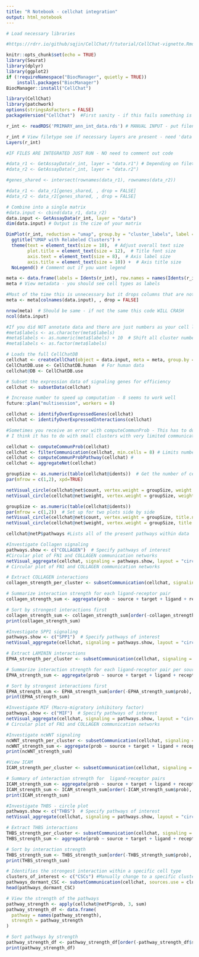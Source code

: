 ```yaml
---
title: "R Notebook - cellchat integration"
output: html_notebook
---
```



```r
# Load necessary libraries

#https://rdrr.io/github/sqjin/CellChat/f/tutorial/CellChat-vignette.Rmd - this tutorial greatly helped

knitr::opts_chunk$set(echo = TRUE)
library(Seurat)
library(dplyr)
library(ggplot2)
if (!requireNamespace("BiocManager", quietly = TRUE))
    install.packages("BiocManager")
BiocManager::install("CellChat")

```

```r
library(CellChat)
library(patchwork)
options(stringsAsFactors = FALSE)
packageVersion("CellChat")  #First sanity - if this fails something is wrong

```

```r
r_int <- readRDS('PRIMARY_ann_int_data.rds') # MANUAL INPUT - put filename here
```

```r
r_int # View filetype see if necessary layers are present - need 'data' to be present!
Layers(r_int)
```

```r
#IF FILES ARE INTEGRATED JUST RUN - NO need to comment out code

#data_r1 <- GetAssayData(r_int, layer = "data.r1") # Depending on filetype and if it is not fully integrated run this
#data_r2 <- GetAssayData(r_int, layer = "data.r2")

#genes_shared <- intersect(rownames(data_r1), rownames(data_r2))

#data_r1 <- data_r1[genes_shared, , drop = FALSE]
#data_r2 <- data_r2[genes_shared, , drop = FALSE]

# Combine into a single matrix
#data.input <- cbind(data_r1, data_r2)
data.input <- GetAssayData(r_int, layer = "data")
dim(data.input) # Output is the cize of your matrix
```

```r
DimPlot(r_int, reduction = "umap", group.by = "cluster_labels", label = TRUE, repel = TRUE) +
  ggtitle("UMAP with Relabeled Clusters") +
  theme(text = element_text(size = 10),  # Adjust overall text size
        plot.title = element_text(size = 12),  # Title font size
        axis.text = element_text(size = 8),  # Axis label size
        axis.title = element_text(size = 10)) +  # Axis title size
  NoLegend() # Comment out if you want legend
```

```r
meta <- data.frame(labels = Idents(r_int), row.names = names(Idents(r_int)))
meta # View metadata - you should see cell types as labels
```

```r
#Most of the time this is unnecessary but it drops columns that are not labeled 
meta <- meta[colnames(data.input), , drop = FALSE]
```

```r
nrow(meta)  # Should be same - if not the same this code WILL CRASH
ncol(data.input)
```
```r

#If you did NOT annotate data and there are just numbers as your cell labels - cell chat will NOT accept 0 as a label - this just adds 10 to labels
#meta$labels <- as.character(meta$labels)  
#meta$labels <- as.numeric(meta$labels) + 10  # Shift all cluster numbers by 10
#meta$labels <- as.factor(meta$labels)  
```

```r
# Loads the full CellChatDB
cellchat <- createCellChat(object = data.input, meta = meta, group.by = "labels")
CellChatDB.use <- CellChatDB.human  # For human data
cellchat@DB <- CellChatDB.use

```

```r
# Subset the expression data of signaling genes for efficiency
cellchat <- subsetData(cellchat)  

# Increase number to speed up computation - 8 seems to work well
future::plan("multisession", workers = 8)  

cellchat <- identifyOverExpressedGenes(cellchat)
cellchat <- identifyOverExpressedInteractions(cellchat)
```

```r
#Sometimes you receive an error with computeCommunProb - This has to do with the data - I could not figure out a fix. If error occurs in this line, you might want to recluster
# I think it has to do with small clusters with very limited communication. 

cellchat <- computeCommunProb(cellchat)
cellchat <- filterCommunication(cellchat, min.cells = 8) # Limits number of cell cells in communication
cellchat <- computeCommunProbPathway(cellchat) #
cellchat <- aggregateNet(cellchat)

```

```r
groupSize <- as.numeric(table(cellchat@idents))  # Get the number of cells per group
par(mfrow = c(1,2), xpd=TRUE)

netVisual_circle(cellchat@net$count, vertex.weight = groupSize, weight.scale = T, label.edge= F, title.name = "Number of interactions") # Interactions between cell groups
netVisual_circle(cellchat@net$weight, vertex.weight = groupSize, weight.scale = T, label.edge= F, title.name = "Interaction strength") # Interaction strength between cell groups

```
```r
groupSize <- as.numeric(table(cellchat@idents))
par(mfrow = c(1,2))  # Set up for two plots side by side
netVisual_circle(cellchat@net$count, vertex.weight = groupSize, title.name = "Number of Interactions")
netVisual_circle(cellchat@net$weight, vertex.weight = groupSize, title.name = "Interaction Strength")
```
```r
cellchat@netP$pathways #Lists all of the present pathways within data
```

```r
#Investigate Collagen signaling
pathways.show <- c("COLLAGEN")  # Specify pathways of interest
#Circular plot of FN1 and COLLAGEN communication networks
netVisual_aggregate(cellchat, signaling = pathways.show, layout = "circle")
# Circular plot of FN1 and COLLAGEN communication networks
```

```r
# Extract COLLAGEN interactions
collagen_strength_per_cluster <- subsetCommunication(cellchat, signaling = "COLLAGEN")

# Summarize interaction strength for each ligand-receptor pair
collagen_strength_sum <- aggregate(prob ~ source + target + ligand + receptor, data = collagen_strength_per_cluster, sum)

# Sort by strongest interactions first
collagen_strength_sum <- collagen_strength_sum[order(-collagen_strength_sum$prob), ]
print(collagen_strength_sum)

```
```r
#Investigate SPP1 signaling
pathways.show <- c("SPP1")  # Specify pathways of interest
netVisual_aggregate(cellchat, signaling = pathways.show, layout = "circle")
```
```r
# Extract LAMININ interactions
EPHA_strength_per_cluster <- subsetCommunication(cellchat, signaling = "EPHA")

# Summarize interaction strength for each ligand-receptor pair per source-target cluster
EPHA_strength_sum <- aggregate(prob ~ source + target + ligand + receptor, data = EPHA_strength_per_cluster, sum)

# Sort by strongest interactions first
EPHA_strength_sum <- EPHA_strength_sum[order(-EPHA_strength_sum$prob), ]
print(EPHA_strength_sum)
```


```r
#Investigate MIF (Macro-migratory inhibitory factor)
pathways.show <- c("MIF")  # Specify pathways of interest
netVisual_aggregate(cellchat, signaling = pathways.show, layout = "circle")
# Circular plot of FN1 and COLLAGEN communication networks
```
```r
#Investigate ncWNT signaling
ncWNT_strength_per_cluster <- subsetCommunication(cellchat, signaling = "ncWNT")
ncWNT_strength_sum <- aggregate(prob ~ source + target + ligand + receptor, data = ncWNT_strength_per_cluster, sum)
print(ncWNT_strength_sum)
```

```r
#View ICAM 
ICAM_strength_per_cluster <- subsetCommunication(cellchat, signaling = "ICAM")

# Summary of interaction strength for  ligand-receptor pairs
ICAM_strength_sum <- aggregate(prob ~ source + target + ligand + receptor, data = ICAM_strength_per_cluster, sum)
ICAM_strength_sum <- ICAM_strength_sum[order(-ICAM_strength_sum$prob), ]
print(ICAM_strength_sum)
```
```r
#Investigate THBS - circle plot
pathways.show <- c("THBS")  # Specify pathways of interest
netVisual_aggregate(cellchat, signaling = pathways.show, layout = "circle")
```
```r
# Extract THBS interactions
THBS_strength_per_cluster <- subsetCommunication(cellchat, signaling = "THBS")
THBS_strength_sum <- aggregate(prob ~ source + target + ligand + receptor, data = THBS_strength_per_cluster, sum)

# Sort by interaction strength
THBS_strength_sum <- THBS_strength_sum[order(-THBS_strength_sum$prob), ]
print(THBS_strength_sum)
```

```r
# Identifies the strongest interaction within a specific cell type
clusters_of_interest <- c("CSCs") #Manually change to a specific cluster of interest
pathways_dormant_CSC <- subsetCommunication(cellchat, sources.use = clusters_of_interest)
head(pathways_dormant_CSC)

```

```r
# View the strength of the pathways 
pathway_strength <- apply(cellchat@netP$prob, 3, sum)
pathway_strength_df <- data.frame(
  pathway = names(pathway_strength),
  strength = pathway_strength
)

# Sort pathways by strength
pathway_strength_df <- pathway_strength_df[order(-pathway_strength_df$strength), ]
print(pathway_strength_df)

```

